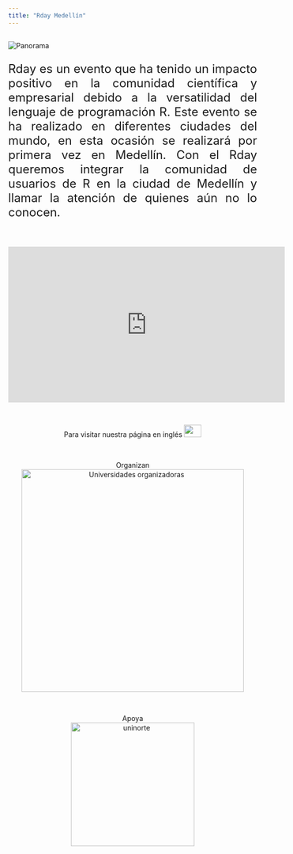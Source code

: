 ```yaml
---
title: "Rday Medellín"
---
```


<h2> </h2>

<img src="imagenes/medellin_esp.png" alt="Panorama">

<font size="5">
<p align="justify">Rday es un evento que ha tenido un impacto positivo en la comunidad científica y empresarial debido a la versatilidad del lenguaje de programación R. Este evento se ha realizado en diferentes ciudades del mundo, en esta ocasión se realizará por primera vez en Medellín. Con el Rday queremos integrar la comunidad de usuarios de R en la ciudad de Medellín y llamar la atención de quienes aún no lo conocen.</p>

</font>

<br/>

<center>
<iframe width="560" height="315" src="https://www.youtube.com/embed/XcBLEVknqvY" frameborder="0" allow="accelerometer; autoplay; encrypted-media; gyroscope; picture-in-picture" allowfullscreen></iframe>
</center>

<br/>

<center>
Para visitar nuestra página en inglés
<a href="https://rdaymedellin.github.io/rday_eng"><img border="0" src="imagenes/ing.png" width="35" height="25"></a>
</center>

<br/>

<center>
Organizan  
<img src="imagenes/auxiliar.png" alt="Universidades organizadoras" width="450" height="450">
</center>

<br/>

<center>
Apoya  
<img src="imagenes/uninorte.png" alt="uninorte" width="250" height="250">
</center>


